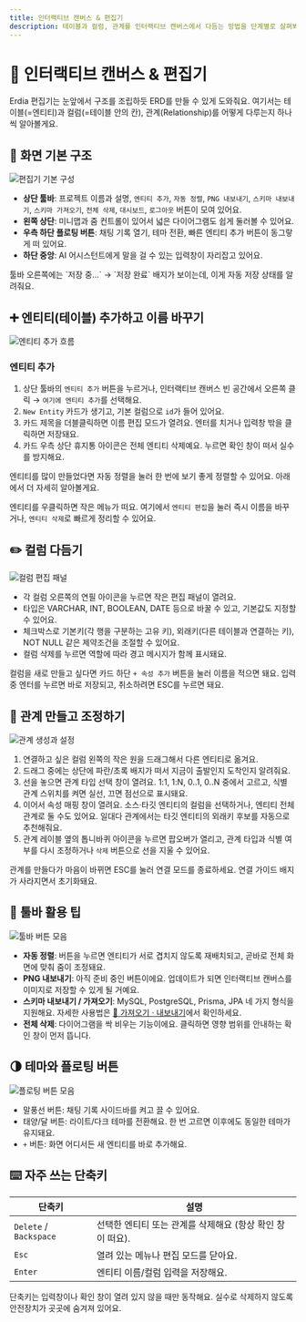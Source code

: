 ```yaml
---
title: 인터랙티브 캔버스 & 편집기
description: 테이블과 컬럼, 관계를 인터랙티브 캔버스에서 다듬는 방법을 단계별로 살펴봐요
---
```



# 🎨 인터랙티브 캔버스 & 편집기

Erdia 편집기는 눈앞에서 구조를 조립하듯 ERD를 만들 수 있게 도와줘요. 여기서는 테이블(=엔티티)과 컬럼(=테이블 안의 칸), 관계(Relationship)를 어떻게 다루는지 하나씩 알아볼게요.

## 🧱 화면 기본 구조

![편집기 기본 구성](/images/example.png)

- **상단 툴바**: 프로젝트 이름과 설명, `엔티티 추가`, `자동 정렬`, `PNG 내보내기`, `스키마 내보내기`, `스키마 가져오기`, `전체 삭제`, `대시보드`, `로그아웃` 버튼이 모여 있어요.
- **왼쪽 상단**: 미니맵과 줌 컨트롤이 있어서 넓은 다이어그램도 쉽게 둘러볼 수 있어요.
- **우측 하단 플로팅 버튼**: 채팅 기록 열기, 테마 전환, 빠른 엔티티 추가 버튼이 동그랗게 떠 있어요.
- **하단 중앙**: AI 어시스턴트에게 말을 걸 수 있는 입력창이 자리잡고 있어요.

<Callout type="info">
툴바 오른쪽에는 `저장 중...` → `저장 완료` 배지가 보이는데, 이게 자동 저장 상태를 알려줘요.
</Callout>

## ➕ 엔티티(테이블) 추가하고 이름 바꾸기

![엔티티 추가 흐름](/images/example.png)

### 엔티티 추가

1. 상단 툴바의 `엔티티 추가` 버튼을 누르거나, 인터랙티브 캔버스 빈 공간에서 오른쪽 클릭 → `여기에 엔티티 추가`를 선택해요.
2. `New Entity` 카드가 생기고, 기본 컬럼으로 `id`가 들어 있어요.
3. 카드 제목을 더블클릭하면 이름 편집 모드가 열려요. 엔터를 치거나 입력창 밖을 클릭하면 저장돼요.
4. 카드 우측 상단 휴지통 아이콘은 전체 엔티티 삭제예요. 누르면 확인 창이 떠서 실수를 방지해요.

<Callout type="success">
엔티티를 많이 만들었다면 자동 정렬을 눌러 한 번에 보기 좋게 정렬할 수 있어요. 아래에서 더 자세히 알아볼게요.
</Callout>

엔티티를 우클릭하면 작은 메뉴가 떠요. 여기에서 `엔티티 편집`을 눌러 즉시 이름을 바꾸거나, `엔티티 삭제`로 빠르게 정리할 수 있어요.

## ✏️ 컬럼 다듬기

![컬럼 편집 패널](/images/example.png)

- 각 컬럼 오른쪽의 연필 아이콘을 누르면 작은 편집 패널이 열려요.
- 타입은 VARCHAR, INT, BOOLEAN, DATE 등으로 바꿀 수 있고, 기본값도 지정할 수 있어요.
- 체크박스로 기본키(각 행을 구분하는 고유 키), 외래키(다른 테이블과 연결하는 키), NOT NULL 같은 제약조건을 조절할 수 있어요.
- 컬럼 삭제를 누르면 역할에 따라 경고 메시지가 함께 표시돼요.

컬럼을 새로 만들고 싶다면 카드 하단 `+ 속성 추가` 버튼을 눌러 이름을 적으면 돼요. 입력 중 엔터를 누르면 바로 저장되고, 취소하려면 ESC를 누르면 돼요.

## 🔗 관계 만들고 조정하기

![관계 생성과 설정](/images/example.png)

1. 연결하고 싶은 컬럼 왼쪽의 작은 원을 드래그해서 다른 엔티티로 옮겨요.
2. 드래그 중에는 상단에 파란/초록 배지가 떠서 지금이 출발인지 도착인지 알려줘요.
3. 선을 놓으면 관계 타입 선택 창이 열려요. 1:1, 1:N, 0..1, 0..N 중에서 고르고, 식별 관계 스위치를 켜면 실선, 끄면 점선으로 표시돼요.
4. 이어서 속성 매핑 창이 열려요. 소스·타깃 엔티티의 컬럼을 선택하거나, 엔티티 전체 관계로 둘 수도 있어요. 일대다 관계에서는 타깃 엔티티의 외래키 후보를 자동으로 추천해줘요.
5. 관계 레이블 옆의 톱니바퀴 아이콘을 누르면 팝오버가 열리고, 관계 타입과 식별 여부를 다시 조정하거나 `삭제` 버튼으로 선을 지울 수 있어요.

<Callout type="warning">
관계를 만들다가 마음이 바뀌면 ESC를 눌러 연결 모드를 종료하세요. 연결 가이드 배지가 사라지면서 초기화돼요.
</Callout>

## 🧰 툴바 활용 팁

![툴바 버튼 모음](/images/example.png)

- **자동 정렬**: 버튼을 누르면 엔티티가 서로 겹치지 않도록 재배치되고, 곧바로 전체 화면에 맞춰 줌이 조정돼요.
- **PNG 내보내기**: 아직 준비 중인 버튼이에요. 업데이트가 되면 인터랙티브 캔버스를 이미지로 저장할 수 있게 될 거예요.
- **스키마 내보내기 / 가져오기**: MySQL, PostgreSQL, Prisma, JPA 네 가지 형식을 지원해요. 자세한 사용법은 [🔄 가져오기 · 내보내기](/docs/features/import-export)에서 확인하세요.
- **전체 삭제**: 다이어그램을 싹 비우는 기능이에요. 클릭하면 영향 범위를 안내하는 확인 창이 먼저 뜹니다.

## 🌗 테마와 플로팅 버튼

![플로팅 버튼 모음](/images/example.png)

- 말풍선 버튼: 채팅 기록 사이드바를 켜고 끌 수 있어요.
- 태양/달 버튼: 라이트/다크 테마를 전환해요. 한 번 고르면 이후에도 동일한 테마가 유지돼요.
- `+` 버튼: 화면 어디서든 새 엔티티를 바로 추가해요.

## ⌨️ 자주 쓰는 단축키

| 단축키 | 설명 |
| --- | --- |
| `Delete` / `Backspace` | 선택한 엔티티 또는 관계를 삭제해요 (항상 확인 창이 떠요). |
| `Esc` | 열려 있는 메뉴나 편집 모드를 닫아요. |
| `Enter` | 엔티티 이름/컬럼 입력을 저장해요. |

<Callout type="success">
단축키는 입력창이나 확인 창이 열려 있지 않을 때만 동작해요. 실수로 삭제하지 않도록 안전장치가 곳곳에 숨겨져 있어요.
</Callout>
